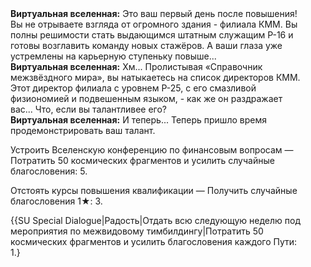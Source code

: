 {{Диалог Начало}}
:'''Виртуальная вселенная:''' Это ваш первый день после повышения! Вы не отрываете взгляда от огромного здания - филиала КММ. Вы полны решимости стать выдающимся штатным служащим P-16 и готовы возглавить команду новых стажёров. А ваши глаза уже устремлены на карьерную ступеньку повыше...
:'''Виртуальная вселенная:''' Хм... Пролистывая «Справочник межзвёздного мира», вы натыкаетесь на список директоров КММ. Этот директор филиала с уровнем P-25, с его смазливой физиономией и подвешенным языком, - как же он раздражает вас... Что, если вы талантливее его?
:'''Виртуальная вселенная:''' И теперь... Теперь пришло время продемонстрировать ваш талант.
:{{Диалог|Звезда}} Устроить Вселенскую конференцию по финансовым вопросам &mdash; Потратить 50 космических фрагментов и усилить случайные благословения: 5.
:{{Диалог|Звезда}} Отстоять курсы повышения квалификации &mdash; Получить случайные благословения 1★: 3.
:{{SU Special Dialogue|Изобилие|Тревожиться о физическом и ментальном здоровье временных работников|Получить случайные благословения Изобилия: 3.}}
:{{SU Special Dialogue|Радость|Отдать всю следующую неделю под мероприятия по межвидовому тимбилдингу|Потратить 50 космических фрагментов и усилить благословения каждого Пути: 1.}
{{Диалог Конец}}